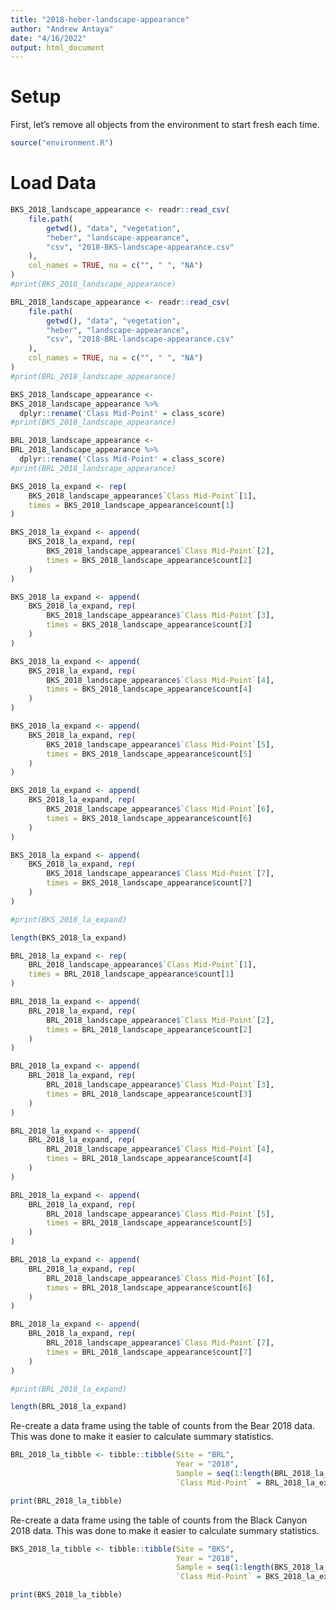 ```yaml
---
title: "2018-heber-landscape-appearance"
author: "Andrew Antaya"
date: "4/16/2022"
output: html_document
---
```


# Setup

First, let's remove all objects from the environment to start fresh each time.

```r
source("environment.R")
```

# Load Data

```r
BKS_2018_landscape_appearance <- readr::read_csv(
    file.path(
        getwd(), "data", "vegetation",
        "heber", "landscape-appearance",
        "csv", "2018-BKS-landscape-appearance.csv"
    ),
    col_names = TRUE, na = c("", " ", "NA")
)
#print(BKS_2018_landscape_appearance)

BRL_2018_landscape_appearance <- readr::read_csv(
    file.path(
        getwd(), "data", "vegetation",
        "heber", "landscape-appearance",
        "csv", "2018-BRL-landscape-appearance.csv"
    ),
    col_names = TRUE, na = c("", " ", "NA")
)
#print(BRL_2018_landscape_appearance)
```

```r
BKS_2018_landscape_appearance <- 
BKS_2018_landscape_appearance %>% 
  dplyr::rename('Class Mid-Point' = class_score)
#print(BKS_2018_landscape_appearance)
```

```r
BRL_2018_landscape_appearance <- 
BRL_2018_landscape_appearance %>% 
  dplyr::rename('Class Mid-Point' = class_score)
#print(BRL_2018_landscape_appearance)
```

```r
BKS_2018_la_expand <- rep(
    BKS_2018_landscape_appearance$`Class Mid-Point`[1],
    times = BKS_2018_landscape_appearance$count[1]
)

BKS_2018_la_expand <- append(
    BKS_2018_la_expand, rep(
        BKS_2018_landscape_appearance$`Class Mid-Point`[2],
        times = BKS_2018_landscape_appearance$count[2]
    )
)

BKS_2018_la_expand <- append(
    BKS_2018_la_expand, rep(
        BKS_2018_landscape_appearance$`Class Mid-Point`[3],
        times = BKS_2018_landscape_appearance$count[3]
    )
)

BKS_2018_la_expand <- append(
    BKS_2018_la_expand, rep(
        BKS_2018_landscape_appearance$`Class Mid-Point`[4],
        times = BKS_2018_landscape_appearance$count[4]
    )
)

BKS_2018_la_expand <- append(
    BKS_2018_la_expand, rep(
        BKS_2018_landscape_appearance$`Class Mid-Point`[5],
        times = BKS_2018_landscape_appearance$count[5]
    )
)

BKS_2018_la_expand <- append(
    BKS_2018_la_expand, rep(
        BKS_2018_landscape_appearance$`Class Mid-Point`[6],
        times = BKS_2018_landscape_appearance$count[6]
    )
)

BKS_2018_la_expand <- append(
    BKS_2018_la_expand, rep(
        BKS_2018_landscape_appearance$`Class Mid-Point`[7],
        times = BKS_2018_landscape_appearance$count[7]
    )
)

#print(BKS_2018_la_expand)
```

```r
length(BKS_2018_la_expand)
```

```r
BRL_2018_la_expand <- rep(
    BRL_2018_landscape_appearance$`Class Mid-Point`[1],
    times = BRL_2018_landscape_appearance$count[1]
)

BRL_2018_la_expand <- append(
    BRL_2018_la_expand, rep(
        BRL_2018_landscape_appearance$`Class Mid-Point`[2],
        times = BRL_2018_landscape_appearance$count[2]
    )
)

BRL_2018_la_expand <- append(
    BRL_2018_la_expand, rep(
        BRL_2018_landscape_appearance$`Class Mid-Point`[3],
        times = BRL_2018_landscape_appearance$count[3]
    )
)

BRL_2018_la_expand <- append(
    BRL_2018_la_expand, rep(
        BRL_2018_landscape_appearance$`Class Mid-Point`[4],
        times = BRL_2018_landscape_appearance$count[4]
    )
)

BRL_2018_la_expand <- append(
    BRL_2018_la_expand, rep(
        BRL_2018_landscape_appearance$`Class Mid-Point`[5],
        times = BRL_2018_landscape_appearance$count[5]
    )
)

BRL_2018_la_expand <- append(
    BRL_2018_la_expand, rep(
        BRL_2018_landscape_appearance$`Class Mid-Point`[6],
        times = BRL_2018_landscape_appearance$count[6]
    )
)

BRL_2018_la_expand <- append(
    BRL_2018_la_expand, rep(
        BRL_2018_landscape_appearance$`Class Mid-Point`[7],
        times = BRL_2018_landscape_appearance$count[7]
    )
)

#print(BRL_2018_la_expand)
```

```r
length(BRL_2018_la_expand)
```

Re-create a data frame using the table of counts from the Bear 2018 data. This was done to make it easier to calculate summary statistics.

```r
BRL_2018_la_tibble <- tibble::tibble(Site = "BRL", 
                                     Year = "2018", 
                                     Sample = seq(1:length(BRL_2018_la_expand)), 
                                     `Class Mid-Point` = BRL_2018_la_expand)

print(BRL_2018_la_tibble)
```

Re-create a data frame using the table of counts from the Black Canyon 2018 data. This was done to make it easier to calculate summary statistics.

```r
BKS_2018_la_tibble <- tibble::tibble(Site = "BKS", 
                                     Year = "2018", 
                                     Sample = seq(1:length(BKS_2018_la_expand)), 
                                     `Class Mid-Point` = BKS_2018_la_expand)

print(BKS_2018_la_tibble)
```

